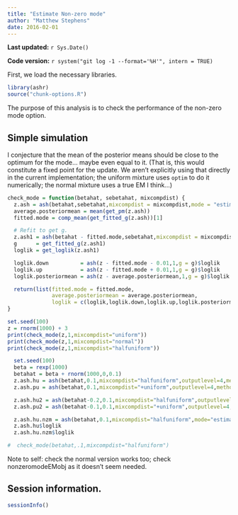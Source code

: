 ```yaml
---
title: "Estimate Non-zero mode"
author: "Matthew Stephens"
date: 2016-02-01
---
```


**Last updated:** `r Sys.Date()`

**Code version:** `r system("git log -1 --format='%H'", intern = TRUE)`

First, we load the necessary libraries.

```r
library(ashr)
source("chunk-options.R")
```

The purpose of this analysis is to check the performance of the non-zero mode
option.

## Simple simulation

I conjecture that the mean of the posterior means should be close to the
optimum for the mode... maybe even equal to it. (That is, this would constitute
a fixed point for the update. We aren't explicitly using that directly in the
current implementation; the uniform mixture uses `optim` to do it numerically;
the normal mixture uses a true EM I think...)

```r
check_mode = function(betahat, sebetahat, mixcompdist) {
  z.ash = ash(betahat,sebetahat,mixcompdist = mixcompdist,mode = "estimate")
  average.posteriormean = mean(get_pm(z.ash))
  fitted.mode = comp_mean(get_fitted_g(z.ash))[1]

  # Refit to get g.
  z.ash1 = ash(betahat - fitted.mode,sebetahat,mixcompdist = mixcompdist)
  g      = get_fitted_g(z.ash1)
  loglik = get_loglik(z.ash1)

  loglik.down          = ash(z - fitted.mode - 0.01,1,g = g)$loglik
  loglik.up            = ash(z - fitted.mode + 0.01,1,g = g)$loglik
  loglik.posteriormean = ash(z - average.posteriormean,1,g = g)$loglik

  return(list(fitted.mode = fitted.mode,
              average.posteriormean = average.posteriormean,
              loglik = c(loglik,loglik.down,loglik.up,loglik.posteriormean)))
}

set.seed(100)
z = rnorm(1000) + 3
print(check_mode(z,1,mixcompdist="uniform"))
print(check_mode(z,1,mixcompdist="normal"))
print(check_mode(z,1,mixcompdist="halfuniform"))
```

```r
  set.seed(100)
  beta = rexp(1000)
  betahat = beta + rnorm(1000,0,0.1)
  z.ash.hu = ash(betahat,0.1,mixcompdist="halfuniform",outputlevel=4,method="shrink")
  z.ash.pu = ash(betahat,0.1,mixcompdist="+uniform",outputlevel=4,method="shrink")

  z.ash.hu2 = ash(betahat-0.2,0.1,mixcompdist="halfuniform",outputlevel=4,method="shrink")
  z.ash.pu2 = ash(betahat-0.1,0.1,mixcompdist="+uniform",outputlevel=4,method="shrink")

  z.ash.hu.nzm = ash(betahat,0.1,mixcompdist="halfuniform",mode="estimate",method="shrink")
  z.ash.hu$loglik
  z.ash.hu.nzm$loglik

#  check_mode(betahat,.1,mixcompdist="halfuniform")
```

Note to self: check the normal version works too; check nonzeromodeEMobj  as it doesn't seem needed.

## Session information.

```r
sessionInfo()
```
